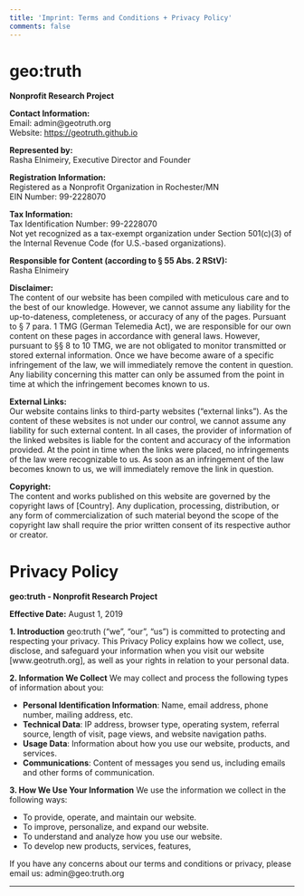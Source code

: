 ```yaml
---
title: 'Imprint: Terms and Conditions + Privacy Policy'
comments: false
---
```


# geo:truth

**Nonprofit Research Project**

**Contact Information:** \
Email: admin\@geotruth.org \
Website: <https://geotruth.github.io>

**Represented by:** \
Rasha Elnimeiry, Executive Director and Founder\

**Registration Information:** \
Registered as a Nonprofit Organization in Rochester/MN\
EIN Number: 99-2228070\

**Tax Information:** \
Tax Identification Number: 99-2228070\
Not yet recognized as a tax-exempt organization under Section 501(c)(3) of the Internal Revenue Code (for U.S.-based organizations).

**Responsible for Content (according to § 55 Abs. 2 RStV):** \
Rasha Elnimeiry

**Disclaimer:** \
The content of our website has been compiled with meticulous care and to the best of our knowledge. However, we cannot assume any liability for the up-to-dateness, completeness, or accuracy of any of the pages. Pursuant to § 7 para. 1 TMG (German Telemedia Act), we are responsible for our own content on these pages in accordance with general laws. However, pursuant to §§ 8 to 10 TMG, we are not obligated to monitor transmitted or stored external information. Once we have become aware of a specific infringement of the law, we will immediately remove the content in question. Any liability concerning this matter can only be assumed from the point in time at which the infringement becomes known to us.

**External Links:** \
Our website contains links to third-party websites ("external links"). As the content of these websites is not under our control, we cannot assume any liability for such external content. In all cases, the provider of information of the linked websites is liable for the content and accuracy of the information provided. At the point in time when the links were placed, no infringements of the law were recognizable to us. As soon as an infringement of the law becomes known to us, we will immediately remove the link in question.

**Copyright:** \
The content and works published on this website are governed by the copyright laws of \[Country\]. Any duplication, processing, distribution, or any form of commercialization of such material beyond the scope of the copyright law shall require the prior written consent of its respective author or creator.

# **Privacy Policy**

**geo:truth - Nonprofit Research Project**

**Effective Date:** August 1, 2019

**1. Introduction** geo:truth ("we", "our", "us") is committed to protecting and respecting your privacy. This Privacy Policy explains how we collect, use, disclose, and safeguard your information when you visit our website \[www.geotruth.org\], as well as your rights in relation to your personal data.

**2. Information We Collect** We may collect and process the following types of information about you:

-   **Personal Identification Information**: Name, email address, phone number, mailing address, etc.
-   **Technical Data**: IP address, browser type, operating system, referral source, length of visit, page views, and website navigation paths.
-   **Usage Data**: Information about how you use our website, products, and services.
-   **Communications**: Content of messages you send us, including emails and other forms of communication.

**3. How We Use Your Information** We use the information we collect in the following ways:

-   To provide, operate, and maintain our website.
-   To improve, personalize, and expand our website.
-   To understand and analyze how you use our website.
-   To develop new products, services, features,

If you have any concerns about our terms and conditions or privacy, please email us: admin\@geo:truth.org

------------------------------------------------------------------------
